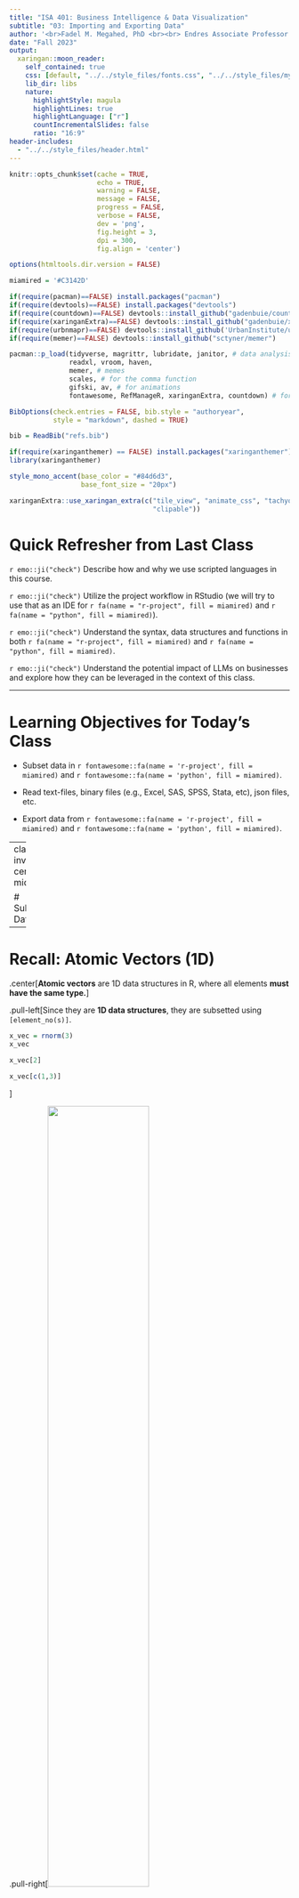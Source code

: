 ```yaml
---
title: "ISA 401: Business Intelligence & Data Visualization"
subtitle: "03: Importing and Exporting Data"
author: '<br>Fadel M. Megahed, PhD <br><br> Endres Associate Professor <br> Farmer School of Business<br> Miami University<br><br> [`r icons::icon_style(icons::fontawesome("twitter"), fill = "white")` @FadelMegahed](https://twitter.com/FadelMegahed) <br> [`r icons::icon_style(icons::fontawesome("github"), fill = "white")` fmegahed](https://github.com/fmegahed/) <br> [`r icons::icon_style(icons::fontawesome("paper-plane", style = "solid"), fill = "white")` fmegahed@miamioh.edu](mailto:fmegahed@miamioh.edu)<br> [`r icons::icon_style(icons::fontawesome("question"), fill = "white")` Automated Scheduler for Office Hours](https://calendly.com/fmegahed)<br><br>'
date: "Fall 2023"
output:
  xaringan::moon_reader:
    self_contained: true
    css: [default, "../../style_files/fonts.css", "../../style_files/my-theme.css"]
    lib_dir: libs
    nature:
      highlightStyle: magula
      highlightLines: true
      highlightLanguage: ["r"]
      countIncrementalSlides: false
      ratio: "16:9"
header-includes:  
  - "../../style_files/header.html"
---
```



```r
knitr::opts_chunk$set(cache = TRUE,
                      echo = TRUE,
                      warning = FALSE,
                      message = FALSE,
                      progress = FALSE, 
                      verbose = FALSE,
                      dev = 'png',
                      fig.height = 3,
                      dpi = 300,
                      fig.align = 'center')

options(htmltools.dir.version = FALSE)

miamired = '#C3142D'

if(require(pacman)==FALSE) install.packages("pacman")
if(require(devtools)==FALSE) install.packages("devtools")
if(require(countdown)==FALSE) devtools::install_github("gadenbuie/countdown")
if(require(xaringanExtra)==FALSE) devtools::install_github("gadenbuie/xaringanExtra")
if(require(urbnmapr)==FALSE) devtools::install_github('UrbanInstitute/urbnmapr')
if(require(memer)==FALSE) devtools::install_github("sctyner/memer")

pacman::p_load(tidyverse, magrittr, lubridate, janitor, # data analysis pkgs
               readxl, vroom, haven,
               memer, # memes
               scales, # for the comma function
               gifski, av, # for animations
               fontawesome, RefManageR, xaringanExtra, countdown) # for slides

BibOptions(check.entries = FALSE, bib.style = "authoryear", 
           style = "markdown", dashed = TRUE)

bib = ReadBib("refs.bib") 
```

```r
if(require(xaringanthemer) == FALSE) install.packages("xaringanthemer")
library(xaringanthemer)

style_mono_accent(base_color = "#84d6d3",
                  base_font_size = "20px")

xaringanExtra::use_xaringan_extra(c("tile_view", "animate_css", "tachyons", "panelset", "broadcast", "share_again", "search", "fit_screen", "editable", 
                                    "clipable"))

```


# Quick Refresher from Last Class

`r emo::ji("check")`  Describe how and why we use scripted languages in this course.  

`r emo::ji("check")`  Utilize the project workflow in RStudio (we will try to use that as an IDE for `r fa(name = "r-project", fill = miamired)` and `r fa(name = "python", fill = miamired)`).  

`r emo::ji("check")` Understand the syntax, data structures and functions in both `r fa(name = "r-project", fill = miamired)` and `r fa(name = "python", fill = miamired)`. 

`r emo::ji("check")`  Understand the potential impact of LLMs on businesses and explore how they can be leveraged in the context of this class.   


---

# Learning Objectives for Today's Class

- Subset data in `r fontawesome::fa(name = 'r-project', fill = miamired)` and `r fontawesome::fa(name = 'python', fill = miamired)`.  

- Read text-files, binary files (e.g., Excel, SAS, SPSS, Stata, etc), json files, etc.  

- Export data from `r fontawesome::fa(name = 'r-project', fill = miamired)` and `r fontawesome::fa(name = 'python', fill = miamired)`.


---
class: inverse, center, middle

# Subsetting Data


---

# Recall: Atomic Vectors (1D)

.center[**Atomic vectors** are 1D data structures in R, where all elements **must have the same type.**]

.pull-left[Since they are **1D data structures**, they are subsetted using `[element_no(s)]`.   

```r
x_vec = rnorm(3)
x_vec

x_vec[2]

x_vec[c(1,3)]
```

]


.pull-right[<img src="https://d33wubrfki0l68.cloudfront.net/eb6730b841e32292d9ff36b33a590e24b6221f43/57192/diagrams/vectors/summary-tree-atomic.png" width="60%"> <br><br> <img src="https://d33wubrfki0l68.cloudfront.net/8a3d360c80da1186b1373a0ff0ddf7803b96e20d/254c6/diagrams/vectors/atomic.png" width="80%">]  

.footnote[
<html>
<hr>
</html>
**Sources:** Images are from [Hadley Wickham's Advanced R Book, Chapter 3 on Vectors](https://adv-r.hadley.nz/vectors-chap.html).
]


---

# Recall: Lists 

```r
lst <- list( 1:5, "a", c(TRUE, FALSE, TRUE), c(2.3, 5.9) )
```

.pull-left[
Subset by `[]`
```r
lst[4]
```
]
.pull-right[
Subset by `[[]]`
```r
lst[[4]]
```
]

.center[<img src="../../figures/pepper.png" width="45%">]

.footnote[
<html>
<hr>
</html>
**Sources:** Image is from [Hadley Wickham's Tweet on Indexing lists in R](https://twitter.com/hadleywickham/status/643381054758363136?lang=en).
]


---

# Recall: Matrices (2D)

A matrix is a **2D data structure** made of **one/homogeneous data type.**


.pull-left[
### A 2 $\times$ 2 numeric matrix
```r
x_mat = matrix( sample(1:10, size = 4), nrow = 2, ncol = 2 ) 
```

```r
x_mat # printing it nicely
print('-----------------')
x_mat[1, 2] # subsetting #<< 
```


]


.pull-right[
### A 3 $\times$ 4 character matrix
```r
x_char = matrix( sample(letters, size = 12), nrow = 3, ncol =4 )
x_char
```



```r
x_char[1:2, 2:3] # subsetting #<< 
```
]


---

# Tibbles 

.pull-left[
```r
library(tibble)

dept = c('ACC', 'ECO', 'FIN', 'ISA', 'MGMT')
nfaculty = c(18L, 19L, 14L, 25L, 22L)

fsb_tbl <- tibble(
  department = dept, 
  count = nfaculty, 
  percentage = count / sum(count))
fsb_tbl
```
]

.pull-right[
.center[<img src="../../figures/legos-jbryan-structures.png" width="92%">]
]

.left[
.footnote[
<html>
<hr>
</html>
**Source:** The image is from the excellent [lego-rstats GitHub Repository by Jenny Bryan](https://github.com/jennybc/lego-rstats#readme)
]
]


---

# Subsetting Tibbles

.left-column[
## **to <br> 1d**
]
.right-column[
* with `[[]]` or `$`
```r
fsb_tbl[["count"]] # column name

fsb_tbl[[2]] # column position

fsb_tbl$count # column name

```
]

.footnote[
<html>
<hr>
</html> 

**Source:** Slide is based on [Earo Wang's STAT 220 Slides](https://stats220.earo.me/02-import-export.html#19).
]


---

# Subsetting Tibbles

.left-column[
## **by <br> columns**
]
.right-column[
* with `[]` or `[, col]`

.pull-left[
```r
fsb_tbl["count"]
```
]
.pull-right[
```r
fsb_tbl[2] # for data.frames -> fsb_tbl[, 2]
```
]
]

.footnote[
<html>
<hr>
</html> 

**Source:** Slide is based on [Earo Wang's STAT 220 Slides](https://stats220.earo.me/02-import-export.html#20).
]


---

# Subsetting Tibbles

.left-column[
## **by rows**
]
.right-column[
* with `[row, ]`

.pull-left[
```r
fsb_tbl[c(1, 3), ]
```
]
.pull-right[
```r
fsb_tbl[-c(2, 4), ]
```
]
]

.footnote[
<html>
<hr>
</html> 

**Source:** Slide is based on [Earo Wang's STAT 220 Slides](https://stats220.earo.me/02-import-export.html#21).
]


---

# Subsetting Tibbles

.left-column[

## **by <br> rows <br> and <br> columns**
]
.right-column[
* with `[row, col]`

```r
fsb_tbl[1:3, 2:3]
## fsb_tbl[-4, 2:3] # same as above
## fsb_tbl[1:3, c("count". "percentage")] # same result
## fsb_tbl[c(rep(TRUE, 3), FALSE), 2:3] # same as above
```
]

.footnote[
<html>
<hr>
</html> 

**Source:** Slide is based on [Earo Wang's STAT 220 Slides](https://stats220.earo.me/02-import-export.html#22).
]


---

# Subsetting Tibbles

* Use `[[` to extract 1d vectors from 2d tibbles
* Use `[` to subset tibbles to a new tibble
  + numbers (positive/negative) as indices
  + characters (column names) as indices
  + logicals as indices

```r
fsb_tbl[["count"]] # will produce 1-D vector
fsb_tbl$count # will produce 1D vector

# Resulting in tibbles
fsb_tbl[, 2]
fsb_tbl[1:3, 2:3]
```

.footnote[
<html>
<hr>
</html> 

**Source:** Slide is based on [Earo Wang's STAT 220 Slides](https://stats220.earo.me/02-import-export.html#23).
]


---

# Translating `r fontawesome::fa("r-project", fill = miamired)` Data Structures to `r fontawesome::fa("python", fill = miamired)`

.font90[
<html>
<center>
<table border="1" style="font-size: 0.8em;">
  <tr>
    <th>R Data Structure</th>
    <th>Description</th>
    <th>R Subsetting<br>(Multiple Methods)</th>
    <th>Python Equivalent</th>
    <th>Python Subsetting<br>(Multiple Methods)</th>
  </tr>
  <tr>
    <td>Vector</td>
    <td>1D array, single type</td>
    <td>vector[index]<br>vector[c(1,2)]<br>vector[-1]</td>
    <td>List (with single type)<br>or NumPy array</td>
    <td>list[-1]<br>list[1:3]<br>array[1:3]</td>
  </tr>
  <tr>
    <td>Matrix</td>
    <td>2D array, single type</td>
    <td>matrix[row, col]<br>matrix[1,]<br>matrix[,1]</td>
    <td>2D List (with single type)<br>or 2D NumPy array</td>
    <td>list[row][col]<br>array[row, col]<br>array[row,:]<br>array[:,col]</td>
  </tr>
  <tr>
    <td>Data Frame</td>
    <td>2D table,<br>multiple types</td>
    <td>df[row, col]<br>df[1,]<br>df[, "col"]<br>df$col</td>
    <td>Pandas DataFrame</td>
    <td>df.loc[row, col]<br>df.iloc[row, col]</td>
  </tr>
  <tr>
    <td>List</td>
    <td>Ordered collection,<br>multiple types</td>
    <td>list[[index]]<br>list$element_name<br>list[[1]][1]</td>
    <td>List</td>
    <td>list[index]<br>list[index][subindex]</td>
  </tr>
  <tr>
    <td>Dictionary</td>
    <td>Key-value pairs</td>
    <td>list$element_name</td>
    <td>Dictionary</td>
    <td>dict[key]<br>dict.get(key)</td>
  </tr>
</table>

</center>
</html>
]

.footnote[
<html>
<hr>
</html>

**Note:** Indexing starts at **0** in `r fontawesome::fa("python", fill = miamired)` and at **1** in `r fontawesome::fa("r-project", fill = miamired)`.
]



---

class: inverse middle

# Data import `r emo::ji('arrow_down')`

---

.left-column[
.center[<img src="https://raw.githubusercontent.com/rstudio/hex-stickers/master/PNG/readr.png" width="60%">]
]
.right-column[
# Reading Plain-Text Rectangular `r fa('file')`
## .small[(a.k.a. flat or spreadsheet-like files)]
* delimited text files with `read_delim()`
  + `.csv`: comma separated values with `read_csv()`
  + `.tsv`: tab separated values `read_tsv()`   
    - In `r fontawesome::fa("python", fill = miamired)`, you can either use `pandas.read_table(filepath)` or `pd.read_csv(fpath, sep='\t')`.

<hr>
]





---

# Some Details on Reading CSV Data Files

## `read_csv()` arguments with [`?read_csv()`](https://readr.tidyverse.org/reference/read_delim.html)

.left-column[
.center[<img src="https://raw.githubusercontent.com/rstudio/hex-stickers/master/PNG/readr.png" width="60%">]
]
.right-column[
```r
read_csv(
  file,
  col_names = TRUE,
  col_types = NULL,
  locale = default_locale(),
  na = c("", "NA"),
  quoted_na = TRUE,
  quote = "\"",
  comment = "",
  trim_ws = TRUE,
  skip = 0,
  n_max = Inf,
  guess_max = min(1000, n_max),
  progress = show_progress(),
  skip_empty_rows = TRUE
)
```
]

???

* w/o using arguments, readr makes smart guesses, which means take a little longer
* more specific, speed up the reading



---


# Demo: Reading CSV Data `r fa('file')` in `r fa('r-project')` and `r fa('python')`

In this hands-on demo, you will learn how to:

- Import CSV files into your environment based on:

  * files that are located on your `r fa('desktop')`, see **Canvas** for downloading an example CSV 
  
  * files that are hosted on the web.  
      + **Data in Webpages `r fa('sitemap')`:** we will cover the following examples in class:   
          - **WH Visitors Log**: <https://www.whitehouse.gov/disclosures/visitor-logs/>    
          - **FRED Data:** e.g., [Unempolyment Rate (UNRATE)](https://fred.stlouisfed.org/series/UNRATE)  
      + **GitHub** `r fa('github')` Repositories, e.g.,
          - [NYT COVID-19 Repo](https://github.com/nytimes/covid-19-data/blob/master/us-states.csv) - by state COVID-19 data 
          - [Women's Rights Around the World](https://github.com/glosophy/women-data) - focusing on  `WomenTotal.csv` 



```r
library(tidyverse)
library(readxl)

# reading csv (locally)
# --------------------
# Talk about the project, placing the file in a specific location and reading the data

burrow_df_r = readr::read_csv(file = 'data/burrow_career_stats.csv', skip = 1)
dplyr::glimpse( burrow_df_r )


# reading csvs that are located on the web
# ----------------------------------------
wh_df = readr::read_csv('https://www.whitehouse.gov/wp-content/uploads/2022/04/2021_WAVES-ACCESS-RECORDS.csv')

fred_df = readr::read_csv('https://fred.stlouisfed.org/graph/fredgraph.csv?bgcolor=%23e1e9f0&chart_type=line&drp=0&fo=open%20sans&graph_bgcolor=%23ffffff&height=450&mode=fred&recession_bars=on&txtcolor=%23444444&ts=12&tts=12&width=1318&nt=0&thu=0&trc=0&show_legend=yes&show_axis_titles=yes&show_tooltip=yes&id=UNRATE&scale=left&cosd=1948-01-01&coed=2023-08-01&line_color=%234572a7&link_values=false&line_style=solid&mark_type=none&mw=3&lw=2&ost=-99999&oet=99999&mma=0&fml=a&fq=Monthly&fam=avg&fgst=lin&fgsnd=2020-02-01&line_index=1&transformation=lin&vintage_date=2023-09-04&revision_date=2023-09-04&nd=1948-01-01')

covid_df_r = readr::read_csv('https://github.com/nytimes/covid-19-data/raw/master/us-states.csv')


ai_df = readxl::read_excel('data/AIAAIC Repository.xlsx', sheet= 'Repository', skip=1)
ai_df = janitor::remove_empty(ai_df, which = 'cols')
ai_df = ai_df[2:1087,  1:35] 
```


```python
import pandas as pd
from os import getcwd

getcwd()

# reading csv (locally)
# --------------------
# Talk about the project, placing the file in a specific location and reading the data

burrow_df_py = pd.read_csv('./data/burrow_career_stats.csv', header =1)
burrow_df_py.describe()


# reading csvs that are located on the web
# ----------------------------------------
wh_df_py = pd.read_csv('https://www.whitehouse.gov/wp-content/uploads/2022/04/2021_WAVES-ACCESS-RECORDS.csv')

fred_df_py = pd.read_csv('https://fred.stlouisfed.org/graph/fredgraph.csv?bgcolor=%23e1e9f0&chart_type=line&drp=0&fo=open%20sans&graph_bgcolor=%23ffffff&height=450&mode=fred&recession_bars=on&txtcolor=%23444444&ts=12&tts=12&width=1318&nt=0&thu=0&trc=0&show_legend=yes&show_axis_titles=yes&show_tooltip=yes&id=UNRATE&scale=left&cosd=1948-01-01&coed=2023-08-01&line_color=%234572a7&link_values=false&line_style=solid&mark_type=none&mw=3&lw=2&ost=-99999&oet=99999&mma=0&fml=a&fq=Monthly&fam=avg&fgst=lin&fgsnd=2020-02-01&line_index=1&transformation=lin&vintage_date=2023-09-04&revision_date=2023-09-04&nd=1948-01-01')

covid_df_py = pd.read_csv('https://github.com/nytimes/covid-19-data/raw/master/us-states.csv')


ai_df_py = pd.read_excel('data/AIAAIC Repository.xlsx', sheet_name= 1, header =1, skiprows=[2])
ai_df_py = ai_df_py.dropna(axis = 1, how = 'all')
ai_df_py.head()


# Some students may get SSL-related issues: (Fix below)
# -----------------------------------------------------

# workarounds for SSL issues with pandas

import pandas as pd
import requests as req


# CSVs
# ---------

wh =req.get('https://www.whitehouse.gov/wp-content/uploads/2022/05/2022.01_WAVES-ACCESS-RECORDS.csv')
wh1 = pd.read_csv(io.StringIO(wh.text))
wh2 = pd.read_csv(io.BytesIO(wh.content))
```


---


.left-column[
.center[<img src="https://raw.githubusercontent.com/rstudio/hex-stickers/master/PNG/readxl.png" width="60%">]
]
.right-column[
# Reading Proprietary Binary Files

**Microsoft Excel `r fa("file-excel", fill = "green")`** (with extensions `.xls`for MSFT Excel 2003 and earlier **OR**  `.xlsx` for MSFT Excel 2007 and later)


### Non-Graded Class Activity

`r countdown(minutes = 5, seconds = 0, top = 0, font_size = "2em")`

.panelset[

.panel[.panel-name[Activity]

.small[
- Download [AIAAIC Repository.xlsx](https://miamioh.instructure.com/courses/202961/files/29007028?module_item_id=4707257)  

- Store the data in an appropriate location on your computer (e.g., within the data folder for ISA 401)

- Use the `read_excel()` from the `readxl` package in `r fa('r-project')` and from `pandas` in `r fa('python')` to read the data.

- Report the number of observations, variables and the class of each variable from the data.  
]
]


.panel[.panel-name[Your Solution]

.small[

> _Over the next 5 minutes, use an R/Python script file to answer the questions from the activity and record your answers below_

.can-edit.key-activity1[
Number of observations and variables: ...... and ......  

The class of each variable ......

] 
]
]

.panel[.panel-name[My Solution]

**Please refer to our discussion in class**

]


]

]



???

* contrasting to plain-text, binary files have to be opened by a certain app

---

.left-column[
.center[<img src="https://raw.githubusercontent.com/rstudio/hex-stickers/master/PNG/haven.png" width="60%">]
]
.right-column[
# Reading Proprietary Binary Files

Several functions from the `r fa('r-project', fill = miamired)` [haven](https://haven.tidyverse.org/) `r fa("box", fill = "gold")` can be used to read and write formats used by other statistical packages. Example functions include:

- SAS
  + `.sas7bdat` with `read_sas()` | In `r fa('python', fill = miamired)`, [`pd.read_sas()`](https://pandas.pydata.org/docs/reference/api/pandas.read_sas.html)
  
- Stata
  + `.dta` with `read_dta()` | In `r fa('python', fill = miamired)`, [`pd.read_stata()`](https://pandas.pydata.org/docs/reference/api/pandas.read_stata.html)
  
- SPSS
  + `.sav` with `read_sav()`  In `r fa('python', fill = miamired)`, [`pd.read_spsss()`](https://pandas.pydata.org/docs/reference/api/pandas.read_spss.html)
  

**Please refer to the help files for each of those packages for more details.**

]


---

# JSON Files

> _JSON (JavaScript Object Notation) is an open standard file format and data interchange format that uses **human-readable** text to store and transmit data **objects** consisting of **attribute–value pairs** and **arrays**... It is a common data format with diverse uses ... including that of web applications with servers._ --- [Wikipedia's Definition of JSON](https://en.wikipedia.org/wiki/JSON)

* **object:** `{}`
* **array:** `[]`
* **value:** string/character, number, object, array, logical, `null`


---

# JSON Files

.pull-left[
### JSON
```json
{
  "firstName": "Mickey",
  "lastName": "Mouse",
  "address": {
    "city": "Mousetown",
    "postalCode": 10000
  }
  "logical": [true, false]
}
```
]
.pull-right[
### R list
```r
list(
  firstName = "Mickey",
  lastName = "Mouse",
  address = list(
    city = "Mousetown",
    postalCode = 10000
  ),
  logical = c(TRUE, FALSE)
)
```
]


---

# Demo

We will use the `r fa('r-project', fill = miamired)` [jsonlite](https://cran.r-project.org/web/packages/jsonlite/index.html) `r fa('box', fill = 'gold')` to read an example from one of the [awesome-json-datasets](https://github.com/jdorfman/awesome-json-datasets). In `r fa('python', fill = miamired)`, we will use [`pandas.read_json()`](https://pandas.pydata.org/docs/reference/api/pandas.read_json.html)

Please note the following from the `r fa('r-project', fill = miamired)` demo:  

- **Setting up the package**, which should be a one-time event if you are using the same computer.  

- **Which function** are we using from the package to read the json data? 

- What is the **type of object returned** by the function?

- How are we **converting the object to a tibble?**  

Please note the following from the `r fa('python', fill = miamired)` demo:    
- How the `pd.read_()` has a consistent approach to data importing?


```python
# JSONs:
# ----------
# read_json often does not work from a web URL (so download it or follow approach below)
rep_get = req.get('https://www.govtrack.us/api/v2/role?current=true&role_type=representative&limit=438').json()

rep_get.keys()

rep = pd.DataFrame.from_dict(rep_get['objects'])
rep
```



---
class: inverse, center, middle

# Data export `r emo::ji('arrow_up')`

---

# From Read to Write

`r fa('r-project', fill = miamired)` `read_*()` to `write_*()`

**Do these `r fa('r-project', fill = miamired)` functions come from the same package?**


```r
write_csv(example_tbl, file = "example.csv")
write_sas(example_tbl, path = "example.sas7bdat")
write_json(example_tbl, path = "example.json")
```

`r fa('python', fill = miamired)` `read_*()` to `DataFrame.to_*()`

**Do these `r fa('python', fill = miamired)` functions come from the same package?**


```python
import pandas as pd

covid_df_py = pd.read_csv('https://github.com/nytimes/covid-19-data/raw/master/us-states.csv')

covid_df_py.to_excel('./data/covid_example.xlsx')
```


---
class: inverse, center, middle

# Recap

---

# Summary of Main Points

By now, you should be able to do the following:  

- Subset data in `r fontawesome::fa(name = 'r-project', fill = miamired)` and `r fontawesome::fa(name = 'python', fill = miamired)`.  

- Read text-files, binary files (e.g., Excel, SAS, SPSS, Stata, etc), json files, etc.  

- Export data from `r fontawesome::fa(name = 'r-project', fill = miamired)` and `r fontawesome::fa(name = 'python', fill = miamired)`.



---

# Things to Do to Prepare for Our Next Class

- Go over your notes and complete [Assignment 03](https://miamioh.instructure.com/courses/202961/quizzes/582510) on Canvas.  

- **Before attempting the assignment, you are encouraged to:**  
  * Go over this slide deck as well as the [slide deck from last class](https://fmegahed.github.io/isa401/fall2023/class02/02_llms_r_python.html)  
  * Read the supplementary reading highlighted in [Class 01 Slide 39](https://fmegahed.github.io/isa401/fall2023/class01/01_Introduction.html?panelset3=activity4&panelset4=activity5&panelset5=activity6#39)
  
- **While attempting the assignment, you are encouraged to:**  
  * Google (`r fontawesome::fa(name = 'google', fill = miamired)`) any `r fontawesome::fa(name = 'r-project', fill = miamired)` or `r fontawesome::fa(name = 'python', fill = miamired)` that you need.  
  * Consult the [readr cheatsheet](https://raw.githubusercontent.com/rstudio/cheatsheets/main/data-import.pdf) and the [pandas cheatsheet](https://pandas.pydata.org/Pandas_Cheat_Sheet.pdf) to quickly reference common use cases.  
  

